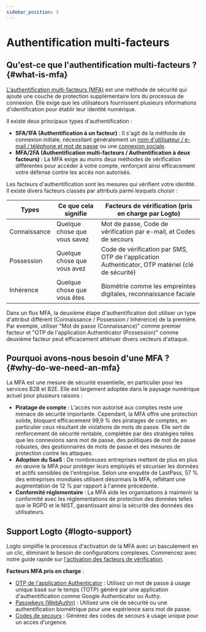 ```yaml
---
sidebar_position: 3
---
```


# Authentification multi-facteurs

## Qu'est-ce que l'authentification multi-facteurs ? \{#what-is-mfa}

[L'authentification multi-facteurs (MFA)](https://auth.wiki/mfa) est une méthode de sécurité qui ajoute une couche de protection supplémentaire lors du processus de connexion. Elle exige que les utilisateurs fournissent plusieurs informations d'identification pour établir leur identité numérique.

Il existe deux principaux types d'authentification :

- **SFA/1FA (Authentification à un facteur)** : Il s'agit de la méthode de connexion initiale, nécessitant généralement un [nom d'utilisateur / e-mail / téléphone et mot de passe](/end-user-flows/sign-up-and-sign-in/sign-in) ou une [connexion sociale](/end-user-flows/sign-up-and-sign-in/social-sign-in).
- **MFA/2FA (Authentification multi-facteurs / Authentification à deux facteurs)** : La MFA exige au moins deux méthodes de vérification différentes pour accéder à votre compte, renforçant ainsi efficacement votre défense contre les accès non autorisés.

Les facteurs d'authentification sont les mesures qui vérifient votre identité. Il existe divers facteurs classés par attributs parmi lesquels choisir :

| Types        | Ce que cela signifie         | Facteurs de vérification (pris en charge par Logto)                                              |
| ------------ | ---------------------------- | ------------------------------------------------------------------------------------------------ |
| Connaissance | Quelque chose que vous savez | Mot de passe, Code de vérification par e-mail, et Codes de secours                               |
| Possession   | Quelque chose que vous avez  | Code de vérification par SMS, OTP de l'application Authenticator, OTP matériel (clé de sécurité) |
| Inhérence    | Quelque chose que vous êtes  | Biométrie comme les empreintes digitales, reconnaissance faciale                                 |

Dans un flux MFA, la deuxième étape d'authentification doit utiliser un type d'attribut différent (Connaissance / Possession / Inhérence) de la première. Par exemple, utiliser "Mot de passe (Connaissance)" comme premier facteur et "OTP de l'application Authenticator (Possession)" comme deuxième facteur peut efficacement atténuer divers vecteurs d'attaque.

## Pourquoi avons-nous besoin d'une MFA ? \{#why-do-we-need-an-mfa}

La MFA est une mesure de sécurité essentielle, en particulier pour les services B2B et B2E. Elle est largement adoptée dans le paysage numérique actuel pour plusieurs raisons :

- **Piratage de compte** : L'accès non autorisé aux comptes reste une menace de sécurité importante. Cependant, la MFA offre une protection solide, bloquant efficacement 99,9 % des piratages de comptes, en particulier ceux résultant de violations de mots de passe. Elle sert de renforcement de sécurité rentable, complétée par des stratégies telles que les connexions sans mot de passe, des politiques de mot de passe robustes, des gestionnaires de mots de passe et des mesures de protection contre les attaques.
- **Adoption du SaaS** : De nombreuses entreprises mettent de plus en plus en œuvre la MFA pour protéger leurs employés et sécuriser les données et actifs sensibles de l'entreprise. Selon une enquête de LastPass, 57 % des entreprises mondiales utilisent désormais la MFA, reflétant une augmentation de 12 % par rapport à l'année précédente.
- **Conformité réglementaire** : La MFA aide les organisations à maintenir la conformité avec les réglementations de protection des données telles que le RGPD et le NIST, garantissant ainsi la sécurité des données des utilisateurs.

## Support Logto \{#logto-support}

Logto simplifie le processus d'activation de la MFA avec un basculement en un clic, éliminant le besoin de configurations complexes. Commencez avec notre guide rapide sur [l'activation des facteurs de vérification](/end-user-flows/mfa/configure-mfa).

**Facteurs MFA pris en charge** :

- [OTP de l'application Authenticator](/end-user-flows/mfa/authenticator-app-otp) : Utilisez un mot de passe à usage unique basé sur le temps (TOTP) généré par une application d'authentification comme Google Authenticator ou Authy.
- [Passwkeys (WebAuthn)](/end-user-flows/mfa/webauthn) : Utilisez une clé de sécurité ou une authentification biométrique pour une expérience sans mot de passe.
- [Codes de secours](/end-user-flows/mfa/backup-codes) : Générez des codes de secours à usage unique pour un accès d'urgence.
